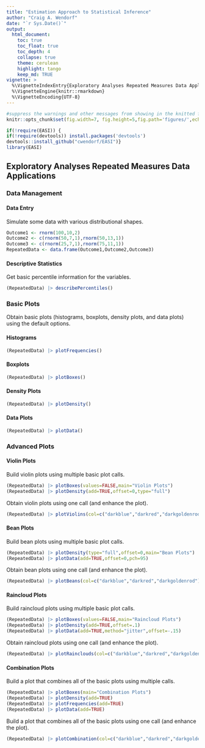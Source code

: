 ```yaml
---
title: "Estimation Approach to Statistical Inference"
author: "Craig A. Wendorf"
date: "`r Sys.Date()`"
output:
  html_document:
    toc: true
    toc_float: true
    toc_depth: 4
    collapse: true
    theme: cerulean
    highlight: tango
    keep_md: TRUE
vignette: >
  %\VignetteIndexEntry{Exploratory Analyses Repeated Measures Data Applications}
  %\VignetteEngine{knitr::rmarkdown}
  %\VignetteEncoding{UTF-8}
---
```


```r
#suppress the warnings and other messages from showing in the knitted file.
knitr::opts_chunk$set(fig.width=7, fig.height=5,fig.path='figures/',echo=TRUE,warning=FALSE,message=FALSE)
```

```r
if(!require(EASI)) {
if(!require(devtools)) install.packages('devtools')
devtools::install_github("cwendorf/EASI")}
library(EASI)
```

## Exploratory Analyses Repeated Measures Data Applications

### Data Management

#### Data Entry

Simulate some data with various distributional shapes.
```r
Outcome1 <- rnorm(100,10,2)
Outcome2 <- c(rnorm(50,7,1),rnorm(50,13,1))
Outcome3 <- c(rnorm(25,7,1),rnorm(75,11,1))
RepeatedData <- data.frame(Outcome1,Outcome2,Outcome3)
```

#### Descriptive Statistics

Get basic percentile information for the variables.
```r
(RepeatedData) |> describePercentiles()
```

### Basic Plots

Obtain basic plots (histograms, boxplots, density plots, and data plots) using the default options.

#### Histograms

```r
(RepeatedData) |> plotFrequencies()
```

#### Boxplots

```r
(RepeatedData) |> plotBoxes()
```

#### Density Plots

```r
(RepeatedData) |> plotDensity()
```

#### Data Plots

```r
(RepeatedData) |> plotData()
```

### Advanced Plots

#### Violin Plots

Build violin plots using multiple basic plot calls.
```r
(RepeatedData) |> plotBoxes(values=FALSE,main="Violin Plots")
(RepeatedData) |> plotDensity(add=TRUE,offset=0,type="full")
```

Obtain violin plots using one call (and enhance the plot).
```r
(RepeatedData) |> plotViolins(col=c("darkblue","darkred","darkgoldenrod"))
```

#### Bean Plots

Build bean plots using multiple basic plot calls.
```r
(RepeatedData) |> plotDensity(type="full",offset=0,main="Bean Plots")
(RepeatedData) |> plotData(add=TRUE,offset=0,pch=95)
```

Obtain bean plots using one call (and enhance the plot).
```r
(RepeatedData) |> plotBeans(col=c("darkblue","darkred","darkgoldenrod"))
```

#### Raincloud Plots

Build raincloud plots using multiple basic plot calls.
```r
(RepeatedData) |> plotBoxes(values=FALSE,main="Raincloud Plots")
(RepeatedData) |> plotDensity(add=TRUE,offset=.1)
(RepeatedData) |> plotData(add=TRUE,method="jitter",offset=-.15)
```

Obtain raincloud plots using one call (and enhance the plot).
```r
(RepeatedData) |> plotRainclouds(col=c("darkblue","darkred","darkgoldenrod"))
```

#### Combination Plots

Build a plot that combines all of the basic plots using multiple calls.
```r
(RepeatedData) |> plotBoxes(main="Combination Plots")
(RepeatedData) |> plotDensity(add=TRUE)
(RepeatedData) |> plotFrequencies(add=TRUE)
(RepeatedData) |> plotData(add=TRUE)
```

Build a plot that combines all of the basic plots using one call (and enhance the plot).
```r
(RepeatedData) |> plotCombination(col=c("darkblue","darkred","darkgoldenrod"))
```
